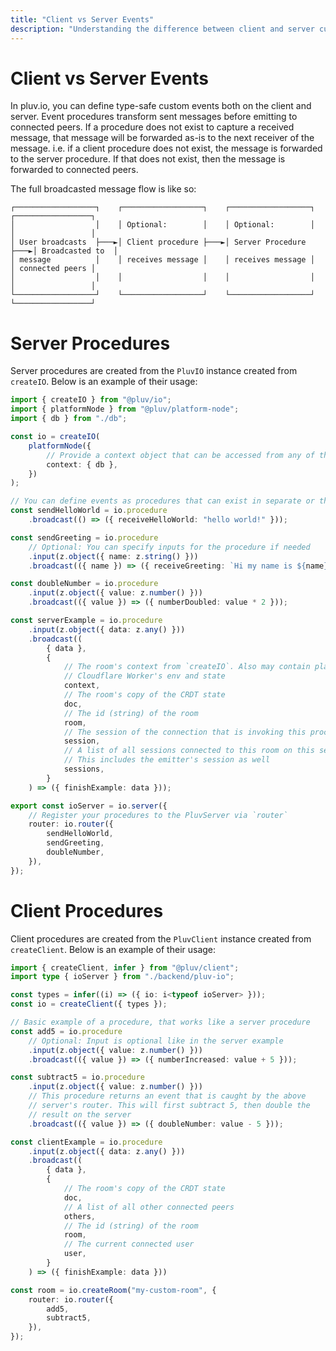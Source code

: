 ```yaml
---
title: "Client vs Server Events"
description: "Understanding the difference between client and server custom events, and when to prefer which"
---
```


# Client vs Server Events

In pluv.io, you can define type-safe custom events both on the client and server. Event procedures transform sent messages before emitting to connected peers. If a procedure does not exist to capture a received message, that message will be forwarded as-is to the next receiver of the message. i.e. if a client procedure does not exist, the message is forwarded to the server procedure. If that does not exist, then the message is forwarded to connected peers.

The full broadcasted message flow is like so:

```
┌──────────────────┐    ┌──────────────────┐    ┌──────────────────┐    ┌─────────────────┐
│                  │    │ Optional:        │    │ Optional:        │    │                 │
│ User broadcasts  ├───►│ Client procedure ├───►│ Server Procedure ├───►│ Broadcasted to  │
│ message          │    │ receives message │    │ receives message │    │ connected peers │
│                  │    │                  │    │                  │    │                 │
└──────────────────┘    └──────────────────┘    └──────────────────┘    └─────────────────┘
```

# Server Procedures

Server procedures are created from the `PluvIO` instance created from `createIO`. Below is an example of their usage:

```ts
import { createIO } from "@pluv/io";
import { platformNode } from "@pluv/platform-node";
import { db } from "./db";

const io = createIO(
    platformNode({
        // Provide a context object that can be accessed from any of the event procedures
        context: { db },
    })
);

// You can define events as procedures that can exist in separate or the same file.
const sendHelloWorld = io.procedure
    .broadcast(() => ({ receiveHelloWorld: "hello world!" }));

const sendGreeting = io.procedure
    // Optional: You can specify inputs for the procedure if needed
    .input(z.object({ name: z.string() }))
    .broadcast(({ name }) => ({ receiveGreeting: `Hi my name is ${name}!` }));

const doubleNumber = io.procedure
    .input(z.object({ value: z.number() }))
    .broadcast(({ value }) => ({ numberDoubled: value * 2 }));

const serverExample = io.procedure
    .input(z.object({ data: z.any() }))
    .broadcast((
        { data },
        {
            // The room's context from `createIO`. Also may contain platform-specific values like
            // Cloudflare Worker's env and state
            context,
            // The room's copy of the CRDT state
            doc,
            // The id (string) of the room
            room,
            // The session of the connection that is invoking this procedure
            session,
            // A list of all sessions connected to this room on this server
            // This includes the emitter's session as well
            sessions,
        }
    ) => ({ finishExample: data }));

export const ioServer = io.server({
    // Register your procedures to the PluvServer via `router`
    router: io.router({
        sendHelloWorld,
        sendGreeting,
        doubleNumber,
    }),
});
```

# Client Procedures

Client procedures are created from the `PluvClient` instance created from `createClient`. Below is an example of their usage:

```ts
import { createClient, infer } from "@pluv/client";
import type { ioServer } from "./backend/pluv-io";

const types = infer((i) => ({ io: i<typeof ioServer> }));
const io = createClient({ types });

// Basic example of a procedure, that works like a server procedure
const add5 = io.procedure
    // Optional: Input is optional like in the server example
    .input(z.object({ value: z.number() }))
    .broadcast(({ value }) => ({ numberIncreased: value + 5 }));

const subtract5 = io.procedure
    .input(z.object({ value: z.number() }))
    // This procedure returns an event that is caught by the above
    // server's router. This will first subtract 5, then double the
    // result on the server
    .broadcast(({ value }) => ({ doubleNumber: value - 5 }));

const clientExample = io.procedure
    .input(z.object({ data: z.any() }))
    .broadcast((
        { data },
        {
            // The room's copy of the CRDT state
            doc,
            // A list of all other connected peers
            others,
            // The id (string) of the room
            room,
            // The current connected user
            user,
        }
    ) => ({ finishExample: data }))

const room = io.createRoom("my-custom-room", {
    router: io.router({
        add5,
        subtract5,
    }),
});
```
